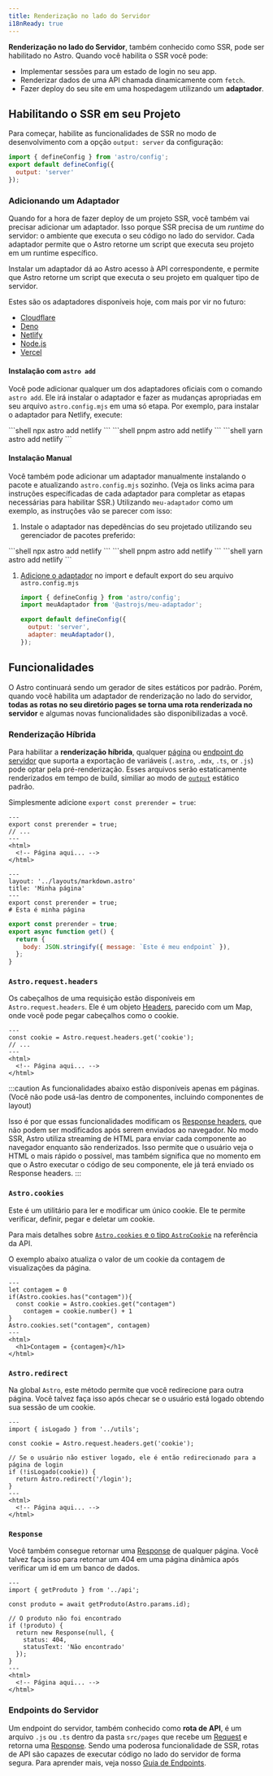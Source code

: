 ```yaml
---
title: Renderização no lado do Servidor
i18nReady: true
---
```


**Renderização no lado do Servidor**, também conhecido como SSR, pode ser habilitado no Astro. Quando você habilita o SSR você pode:
- Implementar sessões para um estado de login no seu app.
- Renderizar dados de uma API chamada dinamicamente com `fetch`.
- Fazer deploy do seu site em uma hospedagem utilizando um **adaptador**. 

## Habilitando o SSR em seu Projeto

Para começar, habilite as funcionalidades de SSR no modo de desenvolvimento com a opção `output: server` da configuração:

```js ins={5} title="astro.config.mjs"
import { defineConfig } from 'astro/config';
export default defineConfig({
  output: 'server'
});
```

### Adicionando um Adaptador

Quando for a hora de fazer deploy de um projeto SSR, você também vai precisar adicionar um adaptador. Isso porque SSR precisa de um _runtime_ do servidor: o ambiente que executa o seu código no lado do servidor. Cada adaptador permite que o Astro retorne um script que executa seu projeto em um runtime específico.

Instalar um adaptador dá ao Astro acesso à API correspondente, e permite que Astro retorne um script que executa o seu projeto em qualquer tipo de servidor.

Estes são os adaptadores disponíveis hoje, com mais por vir no futuro:

- [Cloudflare](/pt-br/guides/integrations-guide/cloudflare/)
- [Deno](/pt-br/guides/integrations-guide/deno/)
- [Netlify](/pt-br/guides/integrations-guide/netlify/)
- [Node.js](/pt-br/guides/integrations-guide/node/)
- [Vercel](/pt-br/guides/integrations-guide/vercel/)

#### Instalação com `astro add`

Você pode adicionar qualquer um dos adaptadores oficiais com o comando `astro add`. Ele irá instalar o adaptador e fazer as mudanças apropriadas em seu arquivo `astro.config.mjs` em uma só etapa. Por exemplo, para instalar o adaptador para Netlify, execute:

<PackageManagerTabs>
  <Fragment slot="npm">
  ```shell
  npx astro add netlify
  ```
  </Fragment>
  <Fragment slot="pnpm">
  ```shell
  pnpm astro add netlify
  ```
  </Fragment>
  <Fragment slot="yarn">
  ```shell
  yarn astro add netlify
  ```
  </Fragment>
</PackageManagerTabs>

#### Instalação Manual

Você também pode adicionar um adaptador manualmente instalando o pacote e atualizando `astro.config.mjs` sozinho. (Veja os links acima para instruções específicadas de cada adaptador para completar as etapas necessárias para habilitar SSR.) Utilizando `meu-adaptador` como um exemplo, as instruções vão se parecer com isso:

1. Instale o adaptador nas depedências do seu projetado utilizando seu gerenciador de pacotes preferido:

  <PackageManagerTabs>
    <Fragment slot="npm">
    ```shell
    npx astro add netlify
    ```
    </Fragment>
    <Fragment slot="pnpm">
    ```shell
    pnpm astro add netlify
    ```
    </Fragment>
    <Fragment slot="yarn">
    ```shell
    yarn astro add netlify
    ```
    </Fragment>
  </PackageManagerTabs>

1. [Adicione o adaptador](/pt-br/reference/configuration-reference/#adapter) no import e default export do seu arquivo `astro.config.mjs`

    ```js ins={3,6-7} title="astro.config.mjs"
    import { defineConfig } from 'astro/config';
    import meuAdaptador from '@astrojs/meu-adaptador';

    export default defineConfig({
      output: 'server',
      adapter: meuAdaptador(),
    });
    ```

## Funcionalidades

O Astro continuará sendo um gerador de sites estáticos por padrão. Porém, quando você habilita um adaptador de renderização no lado do servidor, **todas as rotas no seu diretório pages se torna uma rota renderizada no servidor** e algumas novas funcionalidades são disponibilizadas a você.

### Renderização Híbrida

<Since v="2.0.0" />

Para habilitar a **renderização híbrida**, qualquer [página](/pt-br/core-concepts/astro-pages/) ou [endpoint do servidor](/pt-br/core-concepts/endpoints/#endpoints-do-servidor-rotas-de-api) que suporta a exportação de variáveis (`.astro`, `.mdx`, `.ts`, or `.js`) pode optar pela pré-renderização. Esses arquivos serão estaticamente renderizados em tempo de build, similiar ao modo de [`output`](/pt-br/reference/configuration-reference/#output) estático padrão.

Simplesmente adicione `export const prerender = true`:

```astro title="src/pages/minhapagina.astro" {2}
---
export const prerender = true;
// ...
---
<html>
  <!-- Página aqui... -->
</html>
```

```mdx title="src/pages/minhapagina.mdx" {5}
---
layout: '../layouts/markdown.astro'
title: 'Minha página'
---
export const prerender = true;
# Esta é minha página
```

```js title="src/pages/meuendpoint.js" {1}
export const prerender = true;
export async function get() {
  return {
    body: JSON.stringify({ message: `Este é meu endpoint` }),
  };
}
```

### `Astro.request.headers`

Os cabeçalhos de uma requisição estão disponíveis em `Astro.request.headers`. Ele é um objeto [Headers](https://developer.mozilla.org/en-US/docs/Web/API/Headers), parecido com um Map, onde você pode pegar cabeçalhos como o cookie.

```astro title="src/pages/index.astro" {2}
---
const cookie = Astro.request.headers.get('cookie');
// ...
---
<html>
  <!-- Página aqui... -->
</html>
```

:::caution
As funcionalidades abaixo estão disponíveis apenas em páginas. (Você não pode usá-las dentro de componentes, incluindo componentes de layout)

Isso é por que essas funcionalidades modificam os [Response headers](https://developer.mozilla.org/en-US/docs/Glossary/Response_header), que não podem ser modificados após serem enviados ao navegador. No modo SSR, Astro utiliza streaming de HTML para enviar cada componente ao navegador enquanto são renderizados. Isso permite que o usuário veja o HTML o mais rápido o possível, mas também significa que no momento em que o Astro executar o código de seu componente, ele já terá enviado os Response headers.
:::

### `Astro.cookies`

Este é um utilitário para ler e modificar um único cookie. Ele te permite verificar, definir, pegar e deletar um cookie.

Para mais detalhes sobre [`Astro.cookies` e o tipo `AstroCookie`](/pt-br/reference/api-reference/#astrocookies) na referência da API.

O exemplo abaixo atualiza o valor de um cookie da contagem de visualizações da página.

```astro title="src/pages/index.astro" {4,5,9}
---
let contagem = 0
if(Astro.cookies.has("contagem")){
  const cookie = Astro.cookies.get("contagem")
	contagem = cookie.number() + 1
}
Astro.cookies.set("contagem", contagem)
---
<html>
  <h1>Contagem = {contagem}</h1>
</html>
```

### `Astro.redirect`

Na global `Astro`, este método permite que você redirecione para outra página. Você talvez faça isso após checar se o usuário está logado obtendo sua sessão de um cookie.

```astro title="src/pages/conta.astro" {8}
---
import { isLogado } from '../utils';

const cookie = Astro.request.headers.get('cookie');

// Se o usuário não estiver logado, ele é então redirecionado para a página de login
if (!isLogado(cookie)) {
  return Astro.redirect('/login');
}
---
<html>
  <!-- Página aqui... -->
</html>
```

### `Response`

Você também consegue retornar uma [Response](https://developer.mozilla.org/pt-BR/docs/Web/API/Response) de qualquer página. Você talvez faça isso para retornar um 404 em uma página dinâmica após verificar um id em um banco de dados.

```astro title="src/pages/[id].astro" {8-11}
---
import { getProduto } from '../api';

const produto = await getProduto(Astro.params.id);

// O produto não foi encontrado
if (!produto) {
  return new Response(null, {
    status: 404,
    statusText: 'Não encontrado'
  });
}
---
<html>
  <!-- Página aqui... -->
</html>
```

### Endpoints do Servidor

Um endpoint do servidor, também conhecido como **rota de API**, é um arquivo `.js` ou `.ts` dentro da pasta `src/pages` que recebe um [Request](https://developer.mozilla.org/pt-BR/docs/Web/API/Request) e retorna uma [Response](https://developer.mozilla.org/pt-BR/docs/Web/API/Response). Sendo uma poderosa funcionalidade de SSR, rotas de API são capazes de executar código no lado do servidor de forma segura. Para aprender mais, veja nosso [Guia de Endpoints](/pt-br/core-concepts/endpoints/#endpoints-do-servidor-rotas-de-api).
